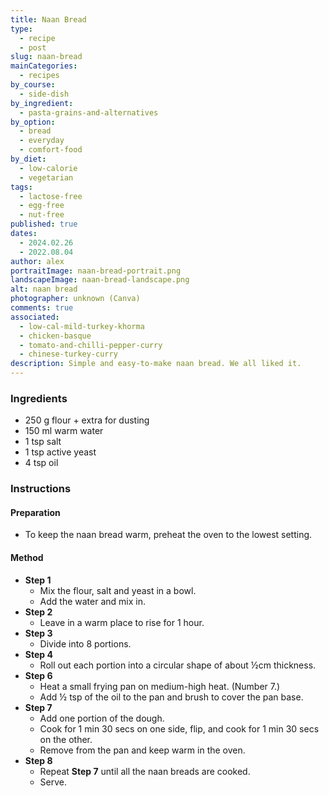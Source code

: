 ```yaml
---
title: Naan Bread
type:
  - recipe
  - post
slug: naan-bread
mainCategories:
  - recipes
by_course:
  - side-dish
by_ingredient:
  - pasta-grains-and-alternatives
by_option:
  - bread
  - everyday
  - comfort-food
by_diet:
  - low-calorie
  - vegetarian
tags:
  - lactose-free
  - egg-free
  - nut-free
published: true
dates:
  - 2024.02.26
  - 2022.08.04
author: alex
portraitImage: naan-bread-portrait.png
landscapeImage: naan-bread-landscape.png
alt: naan bread
photographer: unknown (Canva)
comments: true
associated:
  - low-cal-mild-turkey-khorma
  - chicken-basque
  - tomato-and-chilli-pepper-curry
  - chinese-turkey-curry
description: Simple and easy-to-make naan bread. We all liked it.
---
```


<Ingredients>

### Ingredients

- 250 g flour + extra for dusting
- 150 ml warm water
- 1 tsp salt
- 1 tsp active yeast
- 4 tsp oil

</Ingredients>

<Instructions>

### Instructions

#### Preparation

- To keep the naan bread warm, preheat the oven to the lowest setting.

#### Method

- **Step 1**
  - Mix the flour, salt and yeast in a bowl.
  - Add the water and mix in.
- **Step 2**
  - Leave in a warm place to rise for 1 hour.
- **Step 3**
  - Divide into 8 portions.
- **Step 4**
  - Roll out each portion into a circular shape of about ½cm thickness.
- **Step 6**
  - Heat a small frying pan on medium-high heat. (Number 7.)
  - Add ½ tsp of the oil to the pan and brush to cover the pan base.
- **Step 7**
  - Add one portion of the dough.
  - Cook for 1 min 30 secs on one side, flip, and cook for 1 min 30 secs on the other.
  - Remove from the pan and keep warm in the oven.
- **Step 8**
  - Repeat **Step 7** until all the naan breads are cooked.
  - Serve.

</Instructions>
